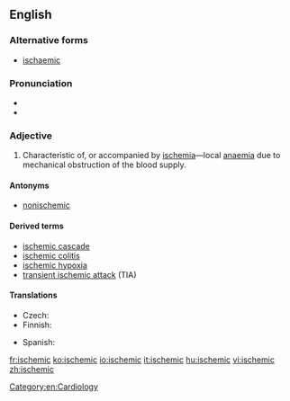 ==English==

===Alternative forms===
* {{qualifier|UK}} [[ischaemic]]

===Pronunciation===
* {{rhymes|iːmɪk}}
* {{IPA|/ɪˈskiːmɪk/}}

===Adjective===
{{en-adj}}

# {{context|pathology|lang=en}} Characteristic of, or accompanied by [[ischemia]]—local [[anaemia]] due to mechanical obstruction of the blood supply.

====Antonyms====
* [[nonischemic]]

====Derived terms====
* [[ischemic cascade]]
* [[ischemic colitis]]
* [[ischemic hypoxia]]
* [[transient ischemic attack]] (TIA)

====Translations====
{{trans-top|characteristic of, or accompanied by ischemia}}
* Czech: {{t|cs|ischemický|m}}
* Finnish: {{t|fi|iskeeminen}}
{{trans-mid}}
* Spanish: {{t+|es|isquémico}}
{{trans-bottom}}

[[Category:en:Cardiology]]

[[fr:ischemic]]
[[ko:ischemic]]
[[io:ischemic]]
[[it:ischemic]]
[[hu:ischemic]]
[[vi:ischemic]]
[[zh:ischemic]]